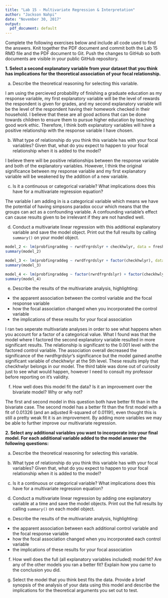 ```yaml
---
title: "Lab 15 - Multivariate Regression & Interpretation"
author: "Jackson Nahpi"
date: "November 30, 2017"
output:
  pdf_document: default
---
```


Complete the following exercises below and include all code used to find the answers. Knit together the PDF document and commit both the Lab 15 RMD file and the PDF document to Git. Push the changes to GitHub so both documents are visible in your public GitHub repository.

**1. Select a second explanatory variable from your dataset that you think has implications for the theoretical association of your focal relationship.**

a. Describe the theoretical reasoning for selecting this variable.


I am using the percieved probability of finishing a graduate education as my response variable, my first explanatory variable will be the level of rewards the respondent is given for grades, and my second explanatory variable will be the level of the respondent having their homework checked in their household. I believe that these are all good actions that can be done towards children to ensure them to pursue higher education by teaching good work ethic. Therefore, I think both explanatory variables will have a positive relationship with the response variable I have chosen.


b. What type of relationship do you think this variable has with your focal variables? Given that, what do you expect to happen to your focal relationship when it is added to the model?


I believe there will be positive relationships between the response variable and both of the explanatory variables. However, I think the original significance between my response variable and my first explanatory variable will be weakened by the addition of a new variable. 


c. Is it a continuous or categorical variable? What implications does this have for a multivariate regression equation?


The variable I am adding in is a categorical variable which means we have the potential of having simpsons paradox occur which means that the groups can act as a confounding variable. A confounding variable's effect can cause results given to be irrelevant if they are not handled well.


d. Conduct a multivariate linear regression with this additional explanatory variable and save the model object. Print out the full results by calling `summary()` on your model object.


```r
model_2 <- lm(probfingraddeg ~ rwrdfrgrdslyr + checkhwlyr, data = freshman_dataset_v4)
summary(model_2)

model_3 <- lm(probfingraddeg ~ rwrdfrgrdslyr + factor(checkhwlyr), data = freshman_dataset_v4)
summary(model_3)

model_4 <- lm(probfingraddeg ~ factor(rwrdfrgrdslyr) + factor(checkhwlyr), data = freshman_dataset_v4)
summary(model_4)
```


e. Describe the results of the multivariate analysis, highlighting:
* the apparent association between the control variable and the focal response variable
* how the focal association changed when you incorporated the control variable
* the implications of these results for your focal association


I ran two seperate multivariate analyses in order to see what happens when you account for a factor of a categorical value. What I found was that the model where I factored the second explanatory variable resulted in more significant results. The relationship is significant to the 0.001 level with the factored control variable. The association overall decreased the significance of the rwrdfrgrdslyr's significance but the model gained anothe significant variable of checkhwlyr at the 5th level. These results imply that checkhwlyr belongs in our model. The third table was done out of curiosity just to see what would happen, however I need to consult my professor before reporting on it's validity.


f. How well does this model fit the data? Is it an improvement over the bivariate model? Why or why not?


The first and second model in this question both have better fit than in the bivariate case. The second model has a better fit than the first model with a fit of 0.01326 (and an adjusted R-squared of 0.0119!), even thought this is still a pretty weak fit it is an improvement. By adding more variables we may be able to further improve our multivariate regression.


**2. Select any additional variables you want to incorporate into your final model. For each additional variable added to the model answer the following questions:**

a. Describe the theoretical reasoning for selecting this variable.





b. What type of relationship do you think this variable has with your focal variables? Given that, what do you expect to happen to your focal relationship when it is added to the model?

c. Is it a continuous or categorical variable? What implications does this have for a multivariate regression equation?

d. Conduct a multivariate linear regression by adding one explanatory variable at a time and save the model objects. Print out the full results by calling `summary()` on each model object.

e. Describe the results of the multivariate analysis, highlighting:
* the apparent association between each additional control variable and the focal response variable
* how the focal association changed when you incorporated each control variable
* the implications of these results for your focal association

f. How well does the full (all explanatory variables included) model fit? Are any of the other models you ran a better fit? Explain how you came to the conclusion you did. 

g. Select the model that you think best fits the data. Provide a brief synopsis of the analysis of your data using this model and describe the implications for the theoretical arguments you set out to test.
